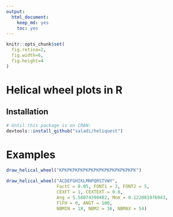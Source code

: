 ```yaml
---
output: 
  html_document: 
    keep_md: yes
    toc: yes
---
```

```r
knitr::opts_chunk$set(
  fig.retina=2,
  fig.width=6,
  fig.height=4
)
```

# Helical wheel plots in R

## Installation

```r
# Until this package is on CRAN:
devtools::install_github("saladi/heliquest")
```

# Examples

```r
draw_helical_wheel("KPKPKPKPKPKPKPKPKPKPKPKPKPKPK")

draw_helical_wheel("ACDEFGHIKLMNPQRSTVWY",
                   FactC = 0.05, FONT1 = 3, FONT2 = 5,
                   CEXFT = 1, CEXTEXT = 0.8,
                   Ang = 5.58074390482, Mom = 0.122081976943,
                   FlFH = 0, ANGT = 100,
                   NBMIN = 18, NBM2 = 36, NBMAX = 54)
```
